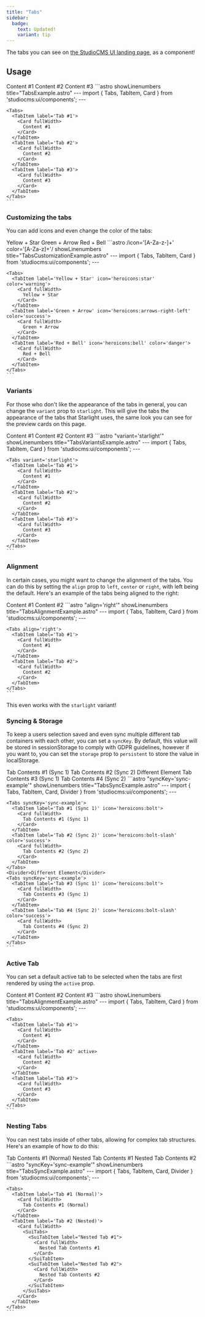 ```yaml
---
title: "Tabs"
sidebar:
  badge:
    text: Updated!
    variant: tip
---
```




The tabs you can see on [the StudioCMS UI landing page](https://ui.studiocms.dev), as a component!

## Usage

<Tabs>
  <TabItem label="Preview">
    <PreviewCard fullWidth>
      <SuiTabs>
        <SuiTabItem label="Tab #1">
          <Card fullWidth>
            Content #1
          </Card>
        </SuiTabItem>
        <SuiTabItem label="Tab #2">
          <Card fullWidth>
            Content #2
          </Card>
        </SuiTabItem>
        <SuiTabItem label="Tab #3">
          <Card fullWidth>
            Content #3
          </Card>
        </SuiTabItem>
      </SuiTabs>
    </PreviewCard>
  </TabItem>
  <TabItem label="Code">
    ```astro showLinenumbers title="TabsExample.astro"
    ---
    import { Tabs, TabItem, Card } from 'studiocms:ui/components';
    ---

    <Tabs>
      <TabItem label='Tab #1'>
        <Card fullWidth>
          Content #1
        </Card>
      </TabItem>
      <TabItem label='Tab #2'>
        <Card fullWidth>
          Content #2
        </Card>
      </TabItem>
      <TabItem label='Tab #3'>
        <Card fullWidth>
          Content #3
        </Card>
      </TabItem>
    </Tabs>
    ```
  </TabItem>
</Tabs>

### Customizing the tabs

You can add icons and even change the color of the tabs:

<Tabs>
  <TabItem label="Preview">
    <PreviewCard fullWidth>
      <SuiTabs>
        <SuiTabItem label="Yellow + Star" icon="heroicons:star" color="warning">
          <Card fullWidth>
            Yellow + Star
          </Card>
        </SuiTabItem>
        <SuiTabItem label="Green + Arrow" icon="heroicons:arrows-right-left" color="success">
          <Card fullWidth>
            Green + Arrow
          </Card>
        </SuiTabItem>
        <SuiTabItem label="Red + Bell" icon="heroicons:bell" color="danger">
          <Card fullWidth>
            Red + Bell
          </Card>
        </SuiTabItem>
      </SuiTabs>
    </PreviewCard>
  </TabItem>
  <TabItem label="Code">
    ```astro /icon='[A-Za-z-]+' color='[A-Za-z]+'/ showLinenumbers title="TabsCustomizationExample.astro"
    ---
    import { Tabs, TabItem, Card } from 'studiocms:ui/components';
    ---

    <Tabs>
      <TabItem label='Yellow + Star' icon='heroicons:star' color='warning'>
        <Card fullWidth>
          Yellow + Star
        </Card>
      </TabItem>
      <TabItem label='Green + Arrow' icon='heroicons:arrows-right-left' color='success'>
        <Card fullWidth>
          Green + Arrow
        </Card>
      </TabItem>
      <TabItem label='Red + Bell' icon='heroicons:bell' color='danger'>
        <Card fullWidth>
          Red + Bell
        </Card>
      </TabItem>
    </Tabs>
    ```
  </TabItem>
</Tabs>

### Variants

For those who don't like the appearance of the tabs in general, you can change the `variant` prop to `starlight`. This
will give the tabs the appearance of the tabs that Starlight uses, the same look you can see for the preview cards on
this page.

<Tabs>
  <TabItem label="Preview">
    <PreviewCard fullWidth>
      <SuiTabs variant="starlight">
        <SuiTabItem label="Tab #1">
          <Card fullWidth>
            Content #1
          </Card>
        </SuiTabItem>
        <SuiTabItem label="Tab #2">
          <Card fullWidth>
            Content #2
          </Card>
        </SuiTabItem>
        <SuiTabItem label="Tab #3">
          <Card fullWidth>
            Content #3
          </Card>
        </SuiTabItem>
      </SuiTabs>
    </PreviewCard>
  </TabItem>
  <TabItem label="Code">
    ```astro "variant='starlight'" showLinenumbers title="TabsVariantsExample.astro"
    ---
    import { Tabs, TabItem, Card } from 'studiocms:ui/components';
    ---

    <Tabs variant='starlight'>
      <TabItem label='Tab #1'>
        <Card fullWidth>
          Content #1
        </Card>
      </TabItem>
      <TabItem label='Tab #2'>
        <Card fullWidth>
          Content #2
        </Card>
      </TabItem>
      <TabItem label='Tab #3'>
        <Card fullWidth>
          Content #3
        </Card>
      </TabItem>
    </Tabs>
    ```
  </TabItem>
</Tabs>

### Alignment

In certain cases, you might want to change the alignment of the tabs. You can do this by setting the `align` prop to 
`left`, `center` or `right`, with left being the default. Here's an example of the tabs being aligned to the right:

<Tabs>
  <TabItem label="Preview">
    <PreviewCard fullWidth>
      <SuiTabs align="right">
        <SuiTabItem label="Tab #1">
          <Card fullWidth>
            Content #1
          </Card>
        </SuiTabItem>
        <SuiTabItem label="Tab #2">
          <Card fullWidth>
            Content #2
          </Card>
        </SuiTabItem>
      </SuiTabs>
    </PreviewCard>
  </TabItem>
  <TabItem label="Code">
    ```astro "align='right'" showLinenumbers title="TabsAlignmentExample.astro"
    ---
    import { Tabs, TabItem, Card } from 'studiocms:ui/components';
    ---

    <Tabs align='right'>
      <TabItem label='Tab #1'>
        <Card fullWidth>
          Content #1
        </Card>
      </TabItem>
      <TabItem label='Tab #2'>
        <Card fullWidth>
          Content #2
        </Card>
      </TabItem>
    </Tabs>
    ```
  </TabItem>
</Tabs>

This even works with the `starlight` variant!

### Syncing & Storage

To keep a users selection saved and even sync multiple different tab containers with each other, you can set a `syncKey`.
By default, this value will be stored in sessionStorage to comply with GDPR guidelines, however if you want to, you can
set the `storage` prop to `persistent` to store the value in localStorage.

<Tabs>
  <TabItem label="Preview">
    <PreviewCard fullWidth vertical>
      <SuiTabs syncKey="sync-example">
        <SuiTabItem label="Tab #1 (Sync 1)" icon="heroicons:bolt">
          <Card fullWidth>
            Tab Contents #1 (Sync 1)
          </Card>
        </SuiTabItem>
        <SuiTabItem label="Tab #2 (Sync 2)" icon="heroicons:bolt-slash" color="success">
          <Card fullWidth>
            Tab Contents #2 (Sync 2)
          </Card>
        </SuiTabItem>
      </SuiTabs>
      <Divider>Different Element</Divider>
      <SuiTabs syncKey="sync-example">
        <SuiTabItem label="Tab #3 (Sync 1)" icon="heroicons:bolt">
          <Card fullWidth>
            Tab Contents #3 (Sync 1)
          </Card>
        </SuiTabItem>
        <SuiTabItem label="Tab #4 (Sync 2)" icon="heroicons:bolt-slash" color="success">
          <Card fullWidth>
            Tab Contents #4 (Sync 2)
          </Card>
        </SuiTabItem>
      </SuiTabs>
    </PreviewCard>
  </TabItem>
  <TabItem label="Code">
    ```astro "syncKey='sync-example'" showLinenumbers title="TabsSyncExample.astro"
    ---
    import { Tabs, TabItem, Card, Divider } from 'studiocms:ui/components';
    ---

    <Tabs syncKey='sync-example'>
      <TabItem label='Tab #1 (Sync 1)' icon='heroicons:bolt'>
        <Card fullWidth>
          Tab Contents #1 (Sync 1)
        </Card>
      </TabItem>
      <TabItem label='Tab #2 (Sync 2)' icon='heroicons:bolt-slash' color='success'>
        <Card fullWidth>
          Tab Contents #2 (Sync 2)
        </Card>
      </TabItem>
    </Tabs>
    <Divider>Different Element</Divider>
    <Tabs syncKey='sync-example'>
      <TabItem label='Tab #3 (Sync 1)' icon='heroicons:bolt'>
        <Card fullWidth>
          Tab Contents #3 (Sync 1)
        </Card>
      </TabItem>
      <TabItem label='Tab #4 (Sync 2)' icon='heroicons:bolt-slash' color='success'>
        <Card fullWidth>
          Tab Contents #4 (Sync 2)
        </Card>
      </TabItem>
    </Tabs>
    ```
  </TabItem>
</Tabs>

### Active Tab

You can set a default active tab to be selected when the tabs are first rendered by using the `active` prop.

<Tabs>
  <TabItem label="Preview">
    <PreviewCard fullWidth>
      <SuiTabs>
        <SuiTabItem label="Tab #1">
          <Card fullWidth>
            Content #1
          </Card>
        </SuiTabItem>
        <SuiTabItem label="Tab #2" active>
          <Card fullWidth>
            Content #2
          </Card>
        </SuiTabItem>
        <SuiTabItem label="Tab #3">
          <Card fullWidth>
            Content #3
          </Card>
        </SuiTabItem>
      </SuiTabs>
    </PreviewCard>
  </TabItem>
  <TabItem label="Code">
    ```astro showLinenumbers title="TabsAlignmentExample.astro"
    ---
    import { Tabs, TabItem, Card } from 'studiocms:ui/components';
    ---

    <Tabs>
      <TabItem label='Tab #1'>
        <Card fullWidth>
          Content #1
        </Card>
      </TabItem>
      <TabItem label='Tab #2' active>
        <Card fullWidth>
          Content #2
        </Card>
      </TabItem>
      <TabItem label='Tab #3'>
        <Card fullWidth>
          Content #3
        </Card>
      </TabItem>
    </Tabs>
    ```
  </TabItem>
</Tabs>

### Nesting Tabs

You can nest tabs inside of other tabs, allowing for complex tab structures. Here's an example of how to do this:

<Tabs>
  <TabItem label="Preview">
    <PreviewCard fullWidth>
      <SuiTabs>
        <SuiTabItem label="Tab #1 (Normal)">
          <Card fullWidth>
            Tab Contents #1 (Normal)
          </Card>
        </SuiTabItem>
        <SuiTabItem label="Tab #2 (Nested)">
          <Card fullWidth>
            <SuiTabs>
              <SuiTabItem label="Nested Tab #1">
                <Card fullWidth>
                  Nested Tab Contents #1
                </Card>
              </SuiTabItem>
              <SuiTabItem label="Nested Tab #2">
                <Card fullWidth>
                  Nested Tab Contents #2
                </Card>
              </SuiTabItem>
            </SuiTabs>
          </Card>
        </SuiTabItem>
      </SuiTabs>
    </PreviewCard>
  </TabItem>
  <TabItem label="Code">
    ```astro "syncKey='sync-example'" showLinenumbers title="TabsSyncExample.astro"
    ---
    import { Tabs, TabItem, Card, Divider } from 'studiocms:ui/components';
    ---

    <Tabs>
      <TabItem label='Tab #1 (Normal)'>
        <Card fullWidth>
          Tab Contents #1 (Normal)
        </Card>
      </TabItem>
      <TabItem label='Tab #2 (Nested)'>
        <Card fullWidth>
          <SuiTabs>
            <SuiTabItem label="Nested Tab #1">
              <Card fullWidth>
                Nested Tab Contents #1
              </Card>
            </SuiTabItem>
            <SuiTabItem label="Nested Tab #2">
              <Card fullWidth>
                Nested Tab Contents #2
              </Card>
            </SuiTabItem>
          </SuiTabs>
        </Card>
      </TabItem>
    </Tabs>
    ```
  </TabItem>
</Tabs>
